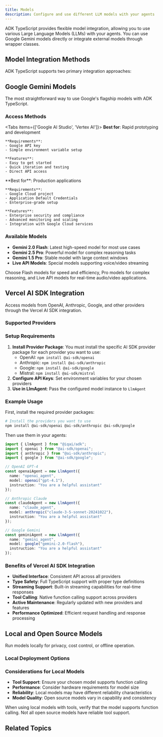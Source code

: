 ```yaml
---
title: Models
description: Configure and use different LLM models with your agents
---
```



ADK TypeScript provides flexible model integration, allowing you to use various Large Language Models (LLMs) with your agents. You can use Google Gemini models directly or integrate external models through wrapper classes.

## Model Integration Methods

ADK TypeScript supports two primary integration approaches:

<Cards>
  <Card
    title="🎯 Direct Integration"
    description="Use Google Gemini models with simple string identifiers"
  />

  <Card
    title="🔌 Vercel AI SDK"
    description="Access models from multiple providers through Vercel AI SDK"
  />
</Cards>

## Google Gemini Models

The most straightforward way to use Google's flagship models with ADK TypeScript.

### Access Methods

<Tabs items={['Google AI Studio', 'Vertex AI']}>
  <Tab value="Google AI Studio">
    **Best for**: Rapid prototyping and development

    **Requirements**:
    - Google API key
    - Simple environment variable setup

    **Features**:
    - Easy to get started
    - Quick iteration and testing
    - Direct API access
  </Tab>

  <Tab value="Vertex AI">
    **Best for**: Production applications

    **Requirements**:
    - Google Cloud project
    - Application Default Credentials
    - Enterprise-grade setup

    **Features**:
    - Enterprise security and compliance
    - Advanced monitoring and scaling
    - Integration with Google Cloud services
  </Tab>
</Tabs>

### Available Models

- **Gemini 2.0 Flash**: Latest high-speed model for most use cases
- **Gemini 2.5 Pro**: Powerful model for complex reasoning tasks
- **Gemini 1.5 Pro**: Stable model with large context windows
- **Live API Models**: Special models supporting voice/video streaming

<Callout type="info" title="Model Selection">
Choose Flash models for speed and efficiency, Pro models for complex reasoning, and Live API models for real-time audio/video applications.
</Callout>

## Vercel AI SDK Integration

Access models from OpenAI, Anthropic, Google, and other providers through the Vercel AI SDK integration.

### Supported Providers

<Cards>
  <Card
    title="🤖 OpenAI"
    description="GPT-4o, GPT-4, GPT-3.5, and latest ChatGPT models"
  />

  <Card
    title="🧠 Anthropic"
    description="Claude 3.5 Sonnet, Claude 3 Opus, and Haiku models"
  />

  <Card
    title="🔥 Mistral"
    description="Mistral Large, Codestral, and specialized models"
  />

  <Card
    title="🌐 Many Others"
    description="Google, Groq, Perplexity, Cohere, and other providers"
  />
</Cards>

### Setup Requirements

1. **Install Provider Package**: You must install the specific AI SDK provider package for each provider you want to use:
   - OpenAI: `npm install @ai-sdk/openai`
   - Anthropic: `npm install @ai-sdk/anthropic`
   - Google: `npm install @ai-sdk/google`
   - Mistral: `npm install @ai-sdk/mistral`
2. **Configure API Keys**: Set environment variables for your chosen providers
3. **Use in LlmAgent**: Pass the configured model instance to `LlmAgent`

### Example Usage

First, install the required provider packages:

```bash
# Install the providers you want to use
npm install @ai-sdk/openai @ai-sdk/anthropic @ai-sdk/google
```

Then use them in your agents:

```typescript
import { LlmAgent } from "@iqai/adk";
import { openai } from "@ai-sdk/openai";
import { anthropic } from "@ai-sdk/anthropic";
import { google } from "@ai-sdk/google";

// OpenAI GPT-4
const openaiAgent = new LlmAgent({
  name: "openai_agent",
  model: openai("gpt-4.1"),
  instruction: "You are a helpful assistant"
});

// Anthropic Claude
const claudeAgent = new LlmAgent({
  name: "claude_agent",
  model: anthropic("claude-3-5-sonnet-20241022"),
  instruction: "You are a helpful assistant"
});

// Google Gemini
const geminiAgent = new LlmAgent({
  name: "gemini_agent",
  model: google("gemini-2.0-flash"),
  instruction: "You are a helpful assistant"
});
```

### Benefits of Vercel AI SDK Integration

- **Unified Interface**: Consistent API across all providers
- **Type Safety**: Full TypeScript support with proper type definitions
- **Streaming Support**: Built-in streaming capabilities for real-time responses
- **Tool Calling**: Native function calling support across providers
- **Active Maintenance**: Regularly updated with new providers and features
- **Performance Optimized**: Efficient request handling and response processing

## Local and Open Source Models

Run models locally for privacy, cost control, or offline operation.

### Local Deployment Options

<Cards>
  <Card
    title="🦙 Ollama"
    description="Easy local model deployment and management"
  />

  <Card
    title="🏗️ Self-Hosted"
    description="Custom model server deployments"
  />

  <Card
    title="☁️ Private Cloud"
    description="Models hosted in your own infrastructure"
  />
</Cards>

### Considerations for Local Models

- **Tool Support**: Ensure your chosen model supports function calling
- **Performance**: Consider hardware requirements for model size
- **Reliability**: Local models may have different reliability characteristics
- **Model Quality**: Open source models vary in capability and consistency

<Callout type="warn" title="Tool Compatibility">
When using local models with tools, verify that the model supports function calling. Not all open source models have reliable tool support.
</Callout>

## Related Topics

<Cards>
  <Card
    title="🤖 LLM Agents"
    description="Learn how to use models with LLM agents"
    href="/docs/framework/agents/llm-agents"
  />

  <Card
    title="🛠️ Tools"
    description="Integrate tools with different model types"
    href="/docs/framework/tools"
  />

  <Card
    title="📊 Monitoring"
    description="Monitor model performance and usage"
    href="/docs/framework/advanced/monitoring"
  />
</Cards>